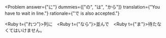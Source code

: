 
<Problem
  answer={"に"}
  dummies={["の", "は", "から"]}
  translation={"You have to wait in line."}
  rationale={"で is also accepted."}
>
  <Ruby t={"れつ"}>列</Ruby><Hide>に</Hide>　<Ruby t={"なら"}>並</Ruby>んで　<Ruby t={"ま"}>待</Ruby>たなくてはいけません。
</Problem>